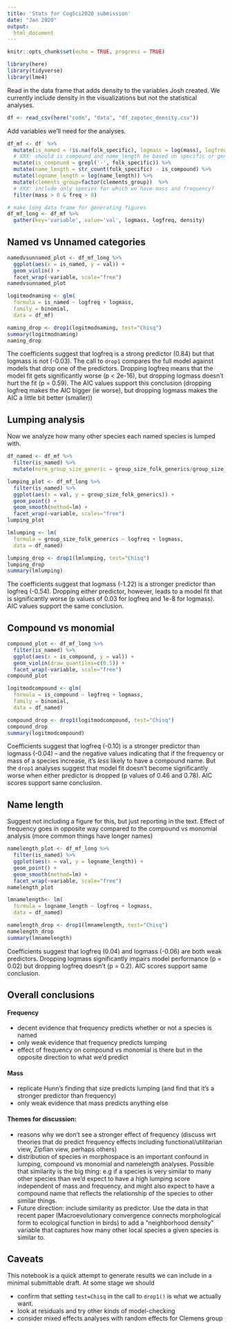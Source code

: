 ```yaml
---
title: 'Stats for CogSci2020 submission'
date: "Jan 2020"
output:
  html_document
---
```


```r
knitr::opts_chunk$set(echo = TRUE, progress = TRUE)
```

```r
library(here)
library(tidyverse)
library(lme4)
```


Read in the data frame that adds density to the variables Josh created. We currently include density in the visualizations but not the statistical analyses.

```r
df <- read_csv(here("code", "data", "df_zapotec_density.csv"))
```

Add variables we'll need for the analyses.

```r
df_mf <- df  %>% 
  mutate(is_named = !is.na(folk_specific), logmass = log(mass), logfreq = log(freq)) %>% 
  # XXX: should is_compound and name_length be based on specific or generic names?
  mutate(is_compound = grepl('-', folk_specific)) %>% 
  mutate(name_length = str_count(folk_specific) - is_compound) %>% 
  mutate(logname_length = log(name_length)) %>% 
  mutate(clements_group=factor(clements_group))  %>% 
  # XXX: include only species for which we have mass and frequency?
  filter(mass > 0 & freq > 0) 

# make long data frame for generating figures
df_mf_long <- df_mf %>% 
  gather(key='variable', value='val', logmass, logfreq, density)
```

## Named vs Unnamed categories

```r

namedvsunnamed_plot <- df_mf_long %>% 
  ggplot(aes(x = is_named, y = val)) +
  geom_violin() +
  facet_wrap(~variable, scale="free")
namedvsunnamed_plot

logitmodnaming <- glm(
  formula = is_named ~ logfreq + logmass, 
  family = binomial,
  data = df_mf)

naming_drop <- drop1(logitmodnaming, test="Chisq")
summary(logitmodnaming)
naming_drop
```

The coefficients suggest that logfreq is a strong predictor (0.84) but that logmass is not (-0.03). The call to `drop1` compares the full model against models that drop one of the predictors. Dropping logfreq means that the model fit gets significantly worse (p < 2e-16), but dropping logmass doesn't hurt the fit (p = 0.59). The AIC values support this conclusion (dropping logfreq makes the AIC bigger (ie worse), but dropping logmass makes the AIC a little bit better (smaller))

## Lumping analysis
Now we analyze how many other species each named species is lumped with. 

```r
df_named <- df_mf %>% 
  filter(is_named) %>% 
  mutate(norm_group_size_generic = group_size_folk_generics/group_size_clements) 

lumping_plot <- df_mf_long %>% 
  filter(is_named) %>% 
  ggplot(aes(x = val, y = group_size_folk_generics)) +
  geom_point() +
  geom_smooth(method=lm) +
  facet_wrap(~variable, scales="free")
lumping_plot

lmlumping <- lm(
  formula = group_size_folk_generics ~ logfreq + logmass, 
  data = df_named)

lumping_drop <- drop1(lmlumping, test="Chisq")
lumping_drop
summary(lmlumping)
```
The coefficients suggest that logmass (-1.22) is a stronger predictor than logfreq (-0.54). Dropping either predictor, however, leads to a model fit that is significantly worse (p values of 0.03 for logfreq and 1e-8 for logmass). AIC values support the same conclusion.

## Compound vs monomial


```r
compound_plot <- df_mf_long %>% 
  filter(is_named) %>% 
  ggplot(aes(x = is_compound, y = val)) +
  geom_violin(draw_quantiles=c(0.5)) +
  facet_wrap(~variable, scale="free")
compound_plot

logitmodcompound <- glm(
  formula = is_compound ~ logfreq + logmass, 
  family = binomial,
  data = df_named)

compound_drop <- drop1(logitmodcompound, test="Chisq")
compound_drop
summary(logitmodcompound)
```

Coefficients suggest that logfreq (-0.10) is a stronger predictor than logmass (-0.04) -- and the negative values indicating that if the frequency or mass of a species increase, it's *less* likely to have a compound name. But the `drop1` analyses suggest that model fit doesn't become significantly worse when either predictor is dropped (p values of 0.46 and 0.78). AIC scores support same conclusion.


## Name length

Suggest not including a figure for this, but just reporting in the text. Effect of frequency goes in opposite way compared to the compound vs monomial analysis (more common things have longer names)


```r

namelength_plot <- df_mf_long %>% 
  filter(is_named) %>% 
  ggplot(aes(x = val, y = logname_length)) +
  geom_point() +
  geom_smooth(method=lm) +
  facet_wrap(~variable, scale="free")
namelength_plot

lmnamelength<- lm(
  formula = logname_length ~ logfreq + logmass, 
  data = df_named)

namelength_drop <- drop1(lmnamelength, test="Chisq")
namelength_drop
summary(lmnamelength)
```

Coefficients suggest that logfreq (0.04) and logmass (-0.06) are both weak predictors. Dropping logmass significantly impairs model performance (p = 0.02) but dropping logfreq doesn't (p = 0.2). AIC scores support same conclusion.

## Overall conclusions

#### Frequency

* decent evidence that frequency predicts whether or not a species is named
* only weak evidence that frequency predicts lumping
* effect of frequency on compound vs monomial is there but in the opposite direction to what we'd predict

#### Mass

* replicate Hunn's finding that size predicts lumping (and find that it's a stronger predictor than frequency)
* only weak evidence that mass predicts anything else


#### Themes for discussion:

* reasons why we don't see a stronger effect of frequency  (discuss wrt theories that do predict frequency effects including functional/utilitarian view, Zipfian view, perhaps others)
* distribution of species in morphospace is an important confound in lumping, compound vs monomial and namelength analyses. Possible that similarity is the big thing: e.g if a species is very similar to many other species than we'd expect to have a high lumping score independent of mass and frequency, and might also expect to have a compound name that reflects the relationship of the species to other similar things. 
* Future direction: include similarity as predictor. Use the data in that recent paper  (Macroevolutionary convergence connects morphological form to ecological function in birds) to add a "neighborhood density" variable that captures how many other local species a given species is similar to.





## Caveats

This notebook is a quick attempt to generate results we can include in a minimal submittable draft. At some stage we should

* confirm that setting `test=Chisq` in the call to `drop1()` is what we actually want. 
* look at residuals and try other kinds of model-checking
* consider mixed effects analyses with random effects for Clemens group
 



